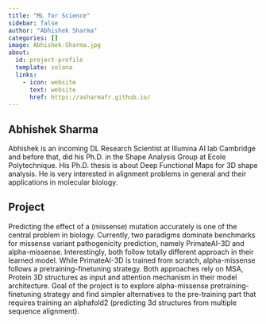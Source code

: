 ```yaml
---
title: "ML for Science"
sidebar: false
author: "Abhishek Sharma"
categories: []
image: Abhishek-Sharma.jpg
about:
  id: project-profile
  template: solana
  links:
    - icon: website
      text: website
      href: https://asharmafr.github.io/
---
```

## Abhishek Sharma
Abhishek is an incoming DL Research Scientist at Illumina AI lab Cambridge and before that, did his Ph.D. in the Shape Analysis Group at Ecole Polytechnique.
His Ph.D. thesis is about Deep Functional Maps for 3D shape analysis. He is very interested in alignment problems in general and their applications in molecular biology.


## Project
Predicting the effect of a (missense) mutation accurately is one of the central problem in biology. Currently, two paradigms dominate benchmarks for missense variant pathogenicity prediction, namely PrimateAI-3D and alpha-missense. Interestingly, both follow totally different approach in their learned model. While PrimateAI-3D is trained from scratch, alpha-missense follows a pretraining-finetuning strategy. Both  approaches rely on MSA, Protein 3D structures as input and attention mechanism in their  model architecture. Goal of the project is to explore alpha-missense pretraining-finetuning strategy and find simpler alternatives to the pre-training part that requires training an alphafold2 (predicting 3d structures from multiple sequence alignment).
